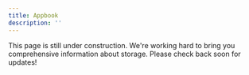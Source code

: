 ```yaml
---
title: Appbook
description: ''
---
```


<Card title="Under Construction" icon="hammer">
  This page is still under construction. We're working hard to bring you comprehensive information about storage. Please check back soon for updates!
</Card>
